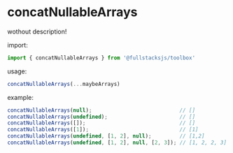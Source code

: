 # concatNullableArrays

wothout description!

import:
```javascript copy
import { concatNullableArrays } from '@fullstacksjs/toolbox'
```

usage:
```javascript copy
concatNullableArrays(...maybeArrays)
```

example:
```javascript copy
concatNullableArrays(null);                            // []
concatNullableArrays(undefined);                       // []
concatNullableArrays([]);                              // []
concatNullableArrays([1]);                             // [1]
concatNullableArrays(undefined, [1, 2], null);         // [1,2]
concatNullableArrays(undefined, [1, 2], null, [2, 3]); // [1, 2, 2, 3]
```
